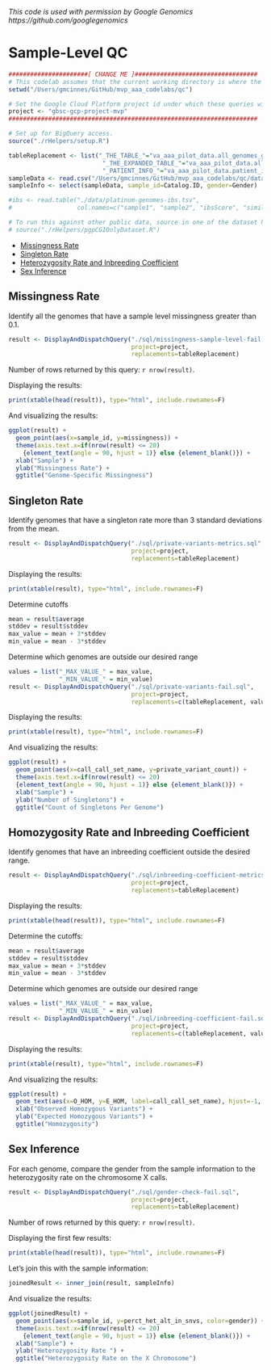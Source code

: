 <!-- R Markdown Documentation, DO NOT EDIT THE PLAIN MARKDOWN VERSION OF THIS FILE -->

<!-- Copyright 2015 Google Inc. All rights reserved. -->

<!-- Licensed under the Apache License, Version 2.0 (the "License"); -->
<!-- you may not use this file except in compliance with the License. -->
<!-- You may obtain a copy of the License at -->

<!--     http://www.apache.org/licenses/LICENSE-2.0 -->

<!-- Unless required by applicable law or agreed to in writing, software -->
<!-- distributed under the License is distributed on an "AS IS" BASIS, -->
<!-- WITHOUT WARRANTIES OR CONDITIONS OF ANY KIND, either express or implied. -->
<!-- See the License for the specific language governing permissions and -->
<!-- limitations under the License. -->

*This code is used with permission by Google Genomics*
*https://github.com/googlegenomics*

# Sample-Level QC

```r
######################[ CHANGE ME ]##################################
# This codelab assumes that the current working directory is where the Rmd file resides.
setwd("/Users/gmcinnes/GitHub/mvp_aaa_codelabs/qc")

# Set the Google Cloud Platform project id under which these queries will run.
project <- "gbsc-gcp-project-mvp"
#####################################################################
```

```r
# Set up for BigQuery access.
source("./rHelpers/setup.R")
```


```r
tableReplacement <- list("_THE_TABLE_"="va_aaa_pilot_data.all_genomes_gvcfs",
                          "_THE_EXPANDED_TABLE_"="va_aaa_pilot_data.all_genomes_expanded_vcfs_java",
                          "_PATIENT_INFO_"="va_aaa_pilot_data.patient_info")
sampleData <- read.csv("/Users/gmcinnes/GitHub/mvp_aaa_codelabs/qc/data/patient_info.csv")
sampleInfo <- select(sampleData, sample_id=Catalog.ID, gender=Gender)

#ibs <- read.table("./data/platinum-genomes-ibs.tsv",
#                  col.names=c("sample1", "sample2", "ibsScore", "similar", "observed"))

# To run this against other public data, source in one of the dataset helpers.  For example:
# source("./rHelpers/pgpCGIOnlyDataset.R")
```


* [Missingness Rate](#missingness-rate)
* [Singleton Rate](#singleton-rate)
* [Heterozygosity Rate and Inbreeding Coefficient](#homozygosity-rate-and-inbreeding-coefficient)
* [Sex Inference](#sex-inference)

## Missingness Rate

Identify all the genomes that have a sample level missingness greater than 0.1.

```r
result <- DisplayAndDispatchQuery("./sql/missingness-sample-level-fail.sql",
                                  project=project,
                                  replacements=tableReplacement)
```
Number of rows returned by this query: `r nrow(result)`.

Displaying the results:
```r
print(xtable(head(result)), type="html", include.rownames=F)
```

And visualizing the results:
```r
ggplot(result) +
  geom_point(aes(x=sample_id, y=missingness)) +
  theme(axis.text.x=if(nrow(result) <= 20)
    {element_text(angle = 90, hjust = 1)} else {element_blank()}) +
  xlab("Sample") +
  ylab("Missingness Rate") +
  ggtitle("Genome-Specific Missingness")
```

## Singleton Rate

Identify genomes that have a singleton rate more than 3 standard deviations from the mean.

```r
result <- DisplayAndDispatchQuery("./sql/private-variants-metrics.sql",
                                  project=project,
                                  replacements=tableReplacement)
```

Displaying the results:
```r
print(xtable(result), type="html", include.rownames=F)
```

Determine cutoffs
```r
mean = result$average
stddev = result$stddev
max_value = mean + 3*stddev
min_value = mean - 3*stddev
```

Determine which genomes are outside our desired range

```r
values = list("_MAX_VALUE_" = max_value,
              "_MIN_VALUE_" = min_value)
result <- DisplayAndDispatchQuery("./sql/private-variants-fail.sql",
                                  project=project,
                                  replacements=c(tableReplacement, values))
```

Displaying the results:
```r
print(xtable(result), type="html", include.rownames=F)
```

And visualizing the results:
```r
ggplot(result) +
  geom_point(aes(x=call_call_set_name, y=private_variant_count)) +
  theme(axis.text.x=if(nrow(result) <= 20)
  {element_text(angle = 90, hjust = 1)} else {element_blank()}) +
  xlab("Sample") +
  ylab("Number of Singletons") +
  ggtitle("Count of Singletons Per Genome")
```

## Homozygosity Rate and Inbreeding Coefficient

Identify genomes that have an inbreeding coefficient outside the desired range.

```r
result <- DisplayAndDispatchQuery("./sql/inbreeding-coefficient-metrics.sql",
                                  project=project,
                                  replacements=tableReplacement)
```

Displaying the results:
```r
print(xtable(head(result)), type="html", include.rownames=F)
```

Determine the cutoffs:
```r
mean = result$average
stddev = result$stddev
max_value = mean + 3*stddev
min_value = mean - 3*stddev
```

Determine which genomes are outside our desired range
```r
values = list("_MAX_VALUE_" = max_value,
              "_MIN_VALUE_" = min_value)
result <- DisplayAndDispatchQuery("./sql/inbreeding-coefficient-fail.sql",
                                  project=project,
                                  replacements=c(tableReplacement, values))
```

Displaying the results:
```r
print(xtable(result), type="html", include.rownames=F)
```

And visualizing the results:
```r
ggplot(result) +
  geom_text(aes(x=O_HOM, y=E_HOM, label=call_call_set_name), hjust=-1, vjust=0) +
  xlab("Observed Homozygous Variants") +
  ylab("Expected Homozygous Variants") +
  ggtitle("Homozygosity")
```

## Sex Inference

For each genome, compare the gender from the sample information to the heterozygosity rate on the chromosome X calls.
```r
result <- DisplayAndDispatchQuery("./sql/gender-check-fail.sql",
                                  project=project,
                                  replacements=tableReplacement)
```
Number of rows returned by this query: `r nrow(result)`.

Displaying the first few results:
```r
print(xtable(head(result)), type="html", include.rownames=F)
```

Let's join this with the sample information:
```r
joinedResult <- inner_join(result, sampleInfo)
```

And visualize the results:
```r
ggplot(joinedResult) +
  geom_point(aes(x=sample_id, y=perct_het_alt_in_snvs, color=gender)) +
  theme(axis.text.x=if(nrow(result) <= 20)
    {element_text(angle = 90, hjust = 1)} else {element_blank()}) +
  xlab("Sample") +
  ylab("Heterozygosity Rate ") +
  ggtitle("Heterozygosity Rate on the X Chromosome")

```

